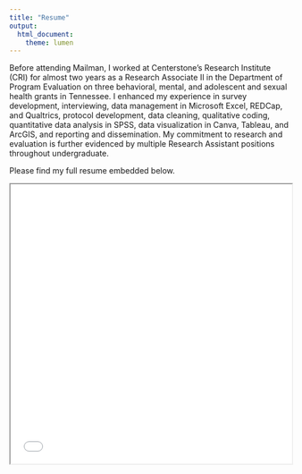 ```yaml
---
title: "Resume"
output:
  html_document:
    theme: lumen
---
```


Before attending Mailman, I worked at Centerstone’s Research Institute (CRI) for almost two years as a Research Associate II in the Department of Program Evaluation on three behavioral, mental, and adolescent and sexual health grants in Tennessee. I enhanced my experience in survey development, interviewing, data management in Microsoft Excel, REDCap, and Qualtrics, protocol development, data cleaning, qualitative coding, quantitative data analysis in SPSS, data visualization in Canva, Tableau, and ArcGIS, and reporting and dissemination. My commitment to research and evaluation is further evidenced by multiple Research Assistant positions throughout undergraduate.

Please find my full resume embedded below.

<iframe src="resume.pdf" width="100%" height="500"></iframe>
